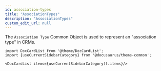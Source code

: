 ```yaml
---
id: association-types
title: "AssociationTypes"
description: "AssociationTypes"
custom_edit_url: null
---
```




The `Association Type` Common Object is used to represent an "association type" in CRMs.



```mdx-code-block
import DocCardList from '@theme/DocCardList';
import {useCurrentSidebarCategory} from '@docusaurus/theme-common';

<DocCardList items={useCurrentSidebarCategory().items}/>
```
      
